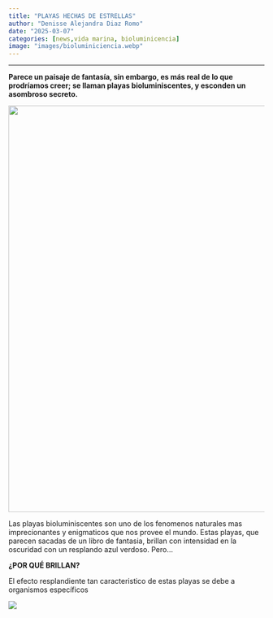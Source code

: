 ```yaml
---
title: "PLAYAS HECHAS DE ESTRELLAS"
author: "Denisse Alejandra Diaz Romo"
date: "2025-03-07"
categories: [news,vida marina, bioluminicencia]
image: "images/bioluminiciencia.webp"
---
```


------------------------------------------------------------------------

**Parece un paisaje de fantasía, sin embargo, es más real de lo que prodríamos creer; se llaman playas bioluminiscentes, y esconden un asombroso secreto.**

![](images/bioluminiciencia.webp){fig-align="center" width="800"}

Las playas bioluminiscentes son uno de los fenomenos naturales mas imprecionantes y enigmaticos que nos provee el mundo. Estas playas, que parecen sacadas de un libro de fantasia, brillan con intensidad en la oscuridad con un resplando azul verdoso. Pero...

**¿POR QUÉ BRILLAN?**

El efecto resplandiente tan caracteristico de estas playas se debe a organismos específicos

![](images/CopyOfGreen Minimalist Brain Care Psychologist Logo.png)
